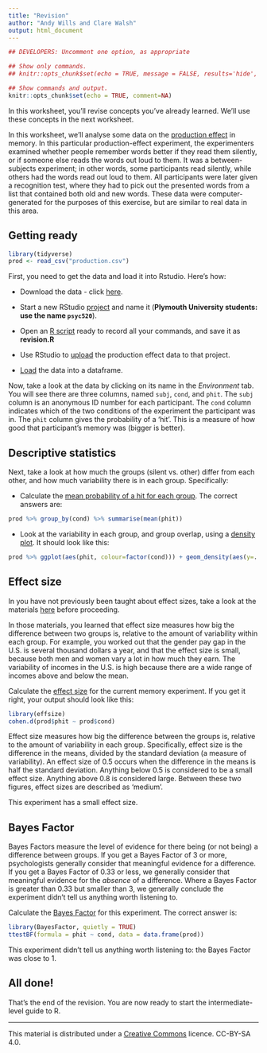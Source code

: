 ```yaml
---
title: "Revision"
author: "Andy Wills and Clare Walsh"
output: html_document
---
```


```r
## DEVELOPERS: Uncomment one option, as appropriate

## Show only commands.
## knitr::opts_chunk$set(echo = TRUE, message = FALSE, results='hide', fig.keep = 'none', comment=NA)

## Show commands and output.
knitr::opts_chunk$set(echo = TRUE, comment=NA)

```

In this worksheet, you'll revise concepts you've already learned. We'll use these concepts in the next worksheet. 

In this worksheet, we'll analyse some data on the [production effect](https://uwaterloo.ca/memory-attention-cognition-lab/sites/ca.memory-attention-cognition-lab/files/uploads/files/pbr2011.pdf) in memory. In this particular production-effect experiment, the experimenters examined whether people remember words better if they read them silently, or if someone else reads the words out loud to them. It was a between-subjects experiment; in other words, some participants read silently, while others had the words read out loud to them.  All participants  were later given a recognition test, where they had to pick out the presented words from a list that contained both old and new words. These data were computer-generated for the purposes of this exercise, but are similar to real data in this area.


## Getting ready

```r
library(tidyverse)
prod <- read_csv("production.csv")
```

First, you need to get the data and load it into Rstudio. Here's how:

- Download the data - click [here](production.csv).

- Start a new RStudio [project](intro-rstudio.html) and name it (**Plymouth University students: use the name `psyc520`**).

- Open an [R script](intro-rstudio.html) ready to record all your commands, and save it as **revision.R**

- Use RStudio to [upload](entering-data-by-hand.html#upload) the production effect data to that project. 

- [Load](exploring-incomes.html#package) the data into a dataframe.

Now, take a look at the data by clicking on its name in the _Environment_ tab. You will see there are three columns, named `subj`, `cond`, and `phit`. The `subj` column is an anonymous ID number for each participant. The `cond` column indicates which of the two conditions of the experiment the participant was in. The `phit` column gives the probability of a 'hit'. This is a measure of how good that participant's memory was (bigger is better). 

## Descriptive statistics

Next, take a look at how much the groups (silent vs. other) differ from each other, and how much variability there is in each group. Specifically:

- Calculate the [mean probability of a hit for each group](group-differences.html#group). The correct answers are:

```r
prod %>% group_by(cond) %>% summarise(mean(phit))
```

- Look at the variability in each group, and group overlap, using a [density plot](group-differences.html#group-density). It should look like this:

```r
prod %>% ggplot(aes(phit, colour=factor(cond))) + geom_density(aes(y=..scaled..)) 
```

## Effect size

In you have not previously been taught about effect sizes, take a look at the materials [here](group-differences.html) before proceeding. 

In those materials, you learned that effect size measures how big the difference between two groups is, relative to the amount of variability within each group. For example, you worked out that the gender pay gap in the U.S. is several thousand dollars a year, and that the effect size is small, because both men and women vary a lot in how much they earn. The variability of incomes in the U.S. is high because there are a wide range of incomes above and below the mean.

Calculate the [effect size](group-differences.html#effsize) for the current memory experiment. If you get it right, your output should look like this:

```r
library(effsize)
cohen.d(prod$phit ~ prod$cond)
```

Effect size measures how big the difference between the groups is, relative to the amount of variability in each group. Specifically, effect size is the difference in the means, divided by the standard deviation (a measure of variability). An effect size of 0.5 occurs when the difference in the means is half the standard deviation. Anything below 0.5 is considered to be a small effect size. Anything above 0.8 is considered large. Between these two figures, effect sizes are described as 'medium'. 

This experiment has a small effect size.

## Bayes Factor

Bayes Factors measure the level of evidence for there being (or not being) a difference between groups. If you get a Bayes Factor of 3 or more, psychologists generally consider that meaningful evidence for a difference. If you get a Bayes Factor of 0.33 or less, we generally consider that meaningful evidence for the _absence_ of a difference. Where a Bayes Factor is greater than 0.33 but smaller than 3, we generally conclude the experiment didn't tell us anything worth listening to. 

Calculate the [Bayes Factor](evidence.html#bf) for this experiment. The correct answer is:

```r
library(BayesFactor, quietly = TRUE)
ttestBF(formula = phit ~ cond, data = data.frame(prod))
```

This experiment didn't tell us anything worth listening to: the Bayes Factor was close to 1. 

## All done!

That's the end of the revision. You are now ready to start the intermediate-level guide to R.

___


This material is distributed under a [Creative Commons](https://creativecommons.org/) licence. CC-BY-SA 4.0. 


